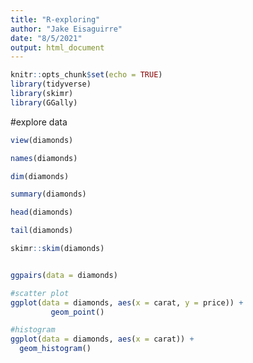 ```yaml
---
title: "R-exploring"
author: "Jake Eisaguirre"
date: "8/5/2021"
output: html_document
---
```


```r
knitr::opts_chunk$set(echo = TRUE)
library(tidyverse)
library(skimr)
library(GGally)
```

#explore data
```r

view(diamonds)

names(diamonds)

dim(diamonds)

summary(diamonds)

head(diamonds)

tail(diamonds)

skimr::skim(diamonds)


ggpairs(data = diamonds)

#scatter plot
ggplot(data = diamonds, aes(x = carat, y = price)) +
         geom_point()

#histogram
ggplot(data = diamonds, aes(x = carat)) +
  geom_histogram()

```

